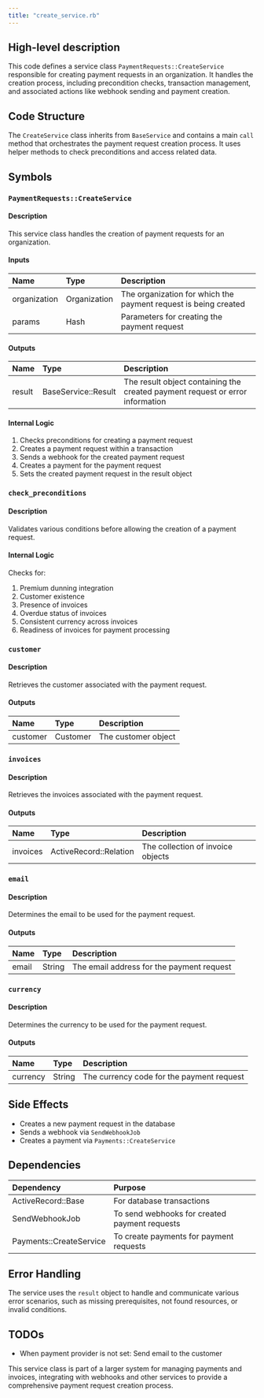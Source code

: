 ```yaml
---
title: "create_service.rb"
---
```


## High-level description
This code defines a service class `PaymentRequests::CreateService` responsible for creating payment requests in an organization. It handles the creation process, including precondition checks, transaction management, and associated actions like webhook sending and payment creation.

## Code Structure
The `CreateService` class inherits from `BaseService` and contains a main `call` method that orchestrates the payment request creation process. It uses helper methods to check preconditions and access related data.

## Symbols

### `PaymentRequests::CreateService`
#### Description
This service class handles the creation of payment requests for an organization.

#### Inputs
| Name | Type | Description |
|:-----|:-----|:------------|
| organization | Organization | The organization for which the payment request is being created |
| params | Hash | Parameters for creating the payment request |

#### Outputs
| Name | Type | Description |
|:-----|:-----|:------------|
| result | BaseService::Result | The result object containing the created payment request or error information |

#### Internal Logic
1. Checks preconditions for creating a payment request
2. Creates a payment request within a transaction
3. Sends a webhook for the created payment request
4. Creates a payment for the payment request
5. Sets the created payment request in the result object

### `check_preconditions`
#### Description
Validates various conditions before allowing the creation of a payment request.

#### Internal Logic
Checks for:
1. Premium dunning integration
2. Customer existence
3. Presence of invoices
4. Overdue status of invoices
5. Consistent currency across invoices
6. Readiness of invoices for payment processing

### `customer`
#### Description
Retrieves the customer associated with the payment request.

#### Outputs
| Name | Type | Description |
|:-----|:-----|:------------|
| customer | Customer | The customer object |

### `invoices`
#### Description
Retrieves the invoices associated with the payment request.

#### Outputs
| Name | Type | Description |
|:-----|:-----|:------------|
| invoices | ActiveRecord::Relation | The collection of invoice objects |

### `email`
#### Description
Determines the email to be used for the payment request.

#### Outputs
| Name | Type | Description |
|:-----|:-----|:------------|
| email | String | The email address for the payment request |

### `currency`
#### Description
Determines the currency to be used for the payment request.

#### Outputs
| Name | Type | Description |
|:-----|:-----|:------------|
| currency | String | The currency code for the payment request |

## Side Effects
- Creates a new payment request in the database
- Sends a webhook via `SendWebhookJob`
- Creates a payment via `Payments::CreateService`

## Dependencies
| Dependency | Purpose |
|:-----------|:--------|
| ActiveRecord::Base | For database transactions |
| SendWebhookJob | To send webhooks for created payment requests |
| Payments::CreateService | To create payments for payment requests |

## Error Handling
The service uses the `result` object to handle and communicate various error scenarios, such as missing prerequisites, not found resources, or invalid conditions.

## TODOs
- When payment provider is not set: Send email to the customer

This service class is part of a larger system for managing payments and invoices, integrating with webhooks and other services to provide a comprehensive payment request creation process.